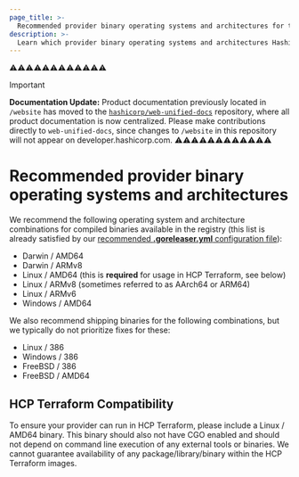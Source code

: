 ```yaml
---
page_title: >-
  Recommended provider binary operating systems and architectures for the Terraform registry
description: >-
  Learn which provider binary operating systems and architectures HashiCorp recommends to ensure compatibility with the Terraform registry and HCP Terraform.
---
```


⚠️⚠️⚠️⚠️⚠️⚠️⚠️⚠️⚠️⚠️⚠️⚠️
> [!IMPORTANT]  
> **Documentation Update:** Product documentation previously located in `/website` has moved to the [`hashicorp/web-unified-docs`](https://github.com/hashicorp/web-unified-docs) repository, where all product documentation is now centralized. Please make contributions directly to `web-unified-docs`, since changes to `/website` in this repository will not appear on developer.hashicorp.com.
⚠️⚠️⚠️⚠️⚠️⚠️⚠️⚠️⚠️⚠️⚠️⚠️

# Recommended provider binary operating systems and architectures

We recommend the following operating system and architecture combinations for compiled binaries available in the registry (this list is already satisfied by our [recommended **.goreleaser.yml** configuration file](https://github.com/hashicorp/terraform-provider-scaffolding-framework/blob/main/.goreleaser.yml)):

* Darwin / AMD64
* Darwin / ARMv8
* Linux / AMD64 (this is **required** for usage in HCP Terraform, see below)
* Linux / ARMv8 (sometimes referred to as AArch64 or ARM64)
* Linux / ARMv6
* Windows / AMD64

We also recommend shipping binaries for the following combinations, but we typically do not prioritize fixes for these:

* Linux / 386
* Windows / 386
* FreeBSD / 386
* FreeBSD / AMD64

## HCP Terraform Compatibility

To ensure your provider can run in HCP Terraform, please include a Linux / AMD64 binary. This binary should also not have CGO enabled and should not depend on command line execution of any external tools or binaries. We cannot guarantee availability of any package/library/binary within the HCP Terraform images.

